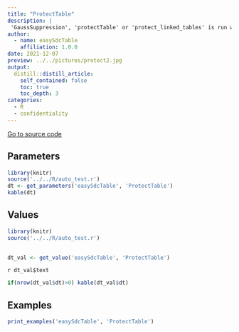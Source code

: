 ```yaml
---
title: "ProtectTable"
description: |
 'GaussSuppression', 'protectTable' or 'protect_linked_tables' is run with a data set as the only required input. One (stacked) or several (unstacked) input variables can hold cell counts. 'ProtectTableData' is a tidy wrapper function, which returns a single data frame instead of a list ('info' omitted).
author:
  - name: easySdcTable
    affiliation: 1.0.0
date: 2021-12-07
preview: ../../pictures/protect2.jpg
output:
  distill::distill_article:
    self_contained: false
    toc: true
    toc_depth: 3
categories:
  - R
  - confidentiality
---
```



<div><span class='highlight'>[Go to source code](https://github.com/statisticsnorway/easySdcTable/blob/master/R/ProtectTable.R) </span></div>

## Parameters
```r
library(knitr)
source('../../R/auto_test.r')
dt <- get_parameters('easySdcTable', 'ProtectTable')
kable(dt)
```
## Values
```r
library(knitr)
source('../../R/auto_test.r')
                    

dt_val <- get_value('easySdcTable', 'ProtectTable')

```
`r dt_val$text`

```r
if(nrow(dt_val$dt)>0) kable(dt_val$dt)
```

## Examples
```r
print_examples('easySdcTable', 'ProtectTable')
```

